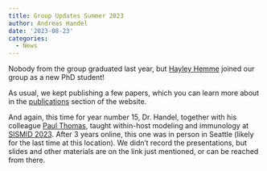 ```yaml
---
title: Group Updates Summer 2023
author: Andreas Handel
date: '2023-08-23'
categories:
  - News
---
```


Nobody from the group graduated last year, but [Hayley Hemme](/people/hayley-hemme/) joined our group as a new PhD student!

As usual, we kept publishing a few papers, which you can learn more about in the [publications](/publications.html) section of the website. 

And again, this time for year number 15, Dr. Handel, together with his colleague [Paul Thomas](https://www.stjude.org/directory/t/paul-thomas.html), taught within-host modeling and immunology at [SISMID 2023](https://andreashandel.github.io/SISMID2023/). After 3 years online, this one was in person in Seattle (likely for the last time at this location). We didn't record the presentations, but slides and other materials are on the link just mentioned, or can be reached from there.

